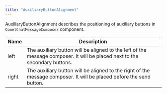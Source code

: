 ```yaml
---
title: "AuxiliaryButtonAlignment"
---
```


AuxiliaryButtonAlignment describes the positioning of auxiliary buttons in `CometChatMessageComposer` component.

| Name  | Description                                                                                                                |
| ----- | -------------------------------------------------------------------------------------------------------------------------- |
| left  | The auxiliary button will be aligned to the left of the message composer. It will be placed next to the secondary buttons. |
| right | The auxiliary button will be aligned to the right of the message composer. It will be placed before the send button.       |
